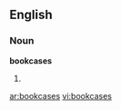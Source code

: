 ==English==

===Noun===
'''bookcases'''

# {{plural of|[[bookcase]]}}

[[ar:bookcases]]
[[vi:bookcases]]